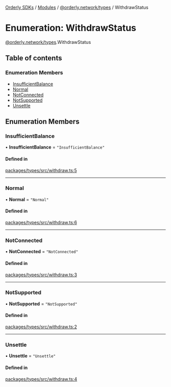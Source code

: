 [Orderly SDKs](/sdks/tech-doc/README) / [Modules](/sdks/tech-doc/modules) / [@orderly.network/types](/sdks/tech-doc/modules/orderly_network_types) / WithdrawStatus

# Enumeration: WithdrawStatus

[@orderly.network/types](/sdks/tech-doc/modules/orderly_network_types).WithdrawStatus

## Table of contents

### Enumeration Members

- [InsufficientBalance](/sdks/tech-doc/enums/orderly_network_types.WithdrawStatus#insufficientbalance)
- [Normal](/sdks/tech-doc/enums/orderly_network_types.WithdrawStatus#normal)
- [NotConnected](/sdks/tech-doc/enums/orderly_network_types.WithdrawStatus#notconnected)
- [NotSupported](/sdks/tech-doc/enums/orderly_network_types.WithdrawStatus#notsupported)
- [Unsettle](/sdks/tech-doc/enums/orderly_network_types.WithdrawStatus#unsettle)

## Enumeration Members

### InsufficientBalance

• **InsufficientBalance** = ``"InsufficientBalance"``

#### Defined in

[packages/types/src/withdraw.ts:5](https://github.com/OrderlyNetwork/js-sdk/blob/ba995f2/packages/types/src/withdraw.ts#L5)

___

### Normal

• **Normal** = ``"Normal"``

#### Defined in

[packages/types/src/withdraw.ts:6](https://github.com/OrderlyNetwork/js-sdk/blob/ba995f2/packages/types/src/withdraw.ts#L6)

___

### NotConnected

• **NotConnected** = ``"NotConnected"``

#### Defined in

[packages/types/src/withdraw.ts:3](https://github.com/OrderlyNetwork/js-sdk/blob/ba995f2/packages/types/src/withdraw.ts#L3)

___

### NotSupported

• **NotSupported** = ``"NotSupported"``

#### Defined in

[packages/types/src/withdraw.ts:2](https://github.com/OrderlyNetwork/js-sdk/blob/ba995f2/packages/types/src/withdraw.ts#L2)

___

### Unsettle

• **Unsettle** = ``"Unsettle"``

#### Defined in

[packages/types/src/withdraw.ts:4](https://github.com/OrderlyNetwork/js-sdk/blob/ba995f2/packages/types/src/withdraw.ts#L4)
